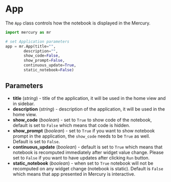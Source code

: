 # App

The `App` class controls how the notebook is displayed in the Mercury.


```python
import mercury as mr

# set Application parameters
app = mr.App(title="",
        description="",
        show_code=False,
        show_prompt=False,
        continuous_update=True,
        static_notebook=False)
```

## Parameters

- **title** (_string_) - title of the application, it will be used in the home view and in sidebar.
- **description** (_string_) - description of the application, it will be used in the home view.
- **show_code** (_boolean_) - set to `True` to show code of the notebook, default is set to `False` which means that code is hidden.
- **show_prompt** (_boolean_) - set to `True` if you want to show notebook prompt in the application, the `show_code` needs to be `True` as well. Default is set to `False`.
- **continuous_update** (_boolean_) - default is set to `True` which means that notebook is recomputed immediately after widget value change. Please set to `False` if you want to have updates after clicking `Run` button.
- **static_notebook** (_boolean_) - when set to `True` notebook will not be recomputed on any widget change (notebook is static). Default is `False` which means that app presented in Mercury is interactive.

